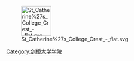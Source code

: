 {{University of Cambridge}}

[[Image:St_Catherine%27s_College_Crest_-_flat.svg|80px]]

{{cat main}}

{{DEFAULTSORT:剑桥大学圣凯瑟琳学院}}
{{Commonscat|St Catharine's College, Cambridge|剑桥大学圣凯瑟琳学院}}

[[Category:剑桥大学学院|Category:剑桥大学学院]]